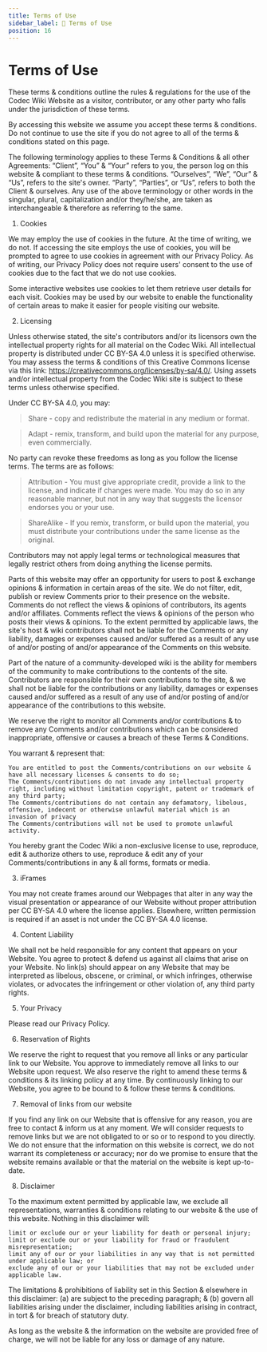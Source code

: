 ```yaml
---
title: Terms of Use
sidebar_label: 🤝 Terms of Use
position: 16
---
```


# Terms of Use

These terms & conditions outline the rules & regulations for the use of the Codec Wiki Website as a visitor, contributor, or any other party who falls under the jurisdiction of these terms.

By accessing this website we assume you accept these terms & conditions. Do not continue to use the site if you do not agree to all of the terms & conditions stated on this page.

The following terminology applies to these Terms & Conditions & all other Agreements: “Client”, “You” & “Your” refers to you, the person log on this website & compliant to these terms & conditions. “Ourselves”, “We”, “Our” & “Us”, refers to the site's owner. “Party”, “Parties”, or “Us”, refers to both the Client & ourselves. Any use of the above terminology or other words in the singular, plural, capitalization and/or they/he/she, are taken as interchangeable & therefore as referring to the same.

1. Cookies

We may employ the use of cookies in the future. At the time of writing, we do not. If accessing the site employs the use of cookies, you will be prompted to agree to use cookies in agreement with our Privacy Policy. As of writing, our Privacy Policy does not require users' consent to the use of cookies due to the fact that we do not use cookies.

Some interactive websites use cookies to let them retrieve user details for each visit. Cookies may be used by our website to enable the functionality of certain areas to make it easier for people visiting our website.

2. Licensing

Unless otherwise stated, the site's contributors and/or its licensors own the intellectual property rights for all material on the Codec Wiki. All intellectual property is distributed under CC BY-SA 4.0 unless it is specified otherwise. You may assess the terms & conditions of this Creative Commons license via this link: https://creativecommons.org/licenses/by-sa/4.0/. Using assets and/or intellectual property from the Codec Wiki site is subject to these terms unless otherwise specified.

Under CC BY-SA 4.0, you may:

> Share - copy and redistribute the material in any medium or format.

> Adapt - remix, transform, and build upon the material for any purpose, even commercially.

No party can revoke these freedoms as long as you follow the license terms. The terms are as follows:

> Attribution - You must give appropriate credit, provide a link to the license, and indicate if changes were made. You may do so in any reasonable manner, but not in any way that suggests the licensor endorses you or your use.

> ShareAlike - If you remix, transform, or build upon the material, you must distribute your contributions under the same license as the original.

Contributors may not apply legal terms or technological measures that legally restrict others from doing anything the license permits.

Parts of this website may offer an opportunity for users to post & exchange opinions & information in certain areas of the site. We do not filter, edit, publish or review Comments prior to their presence on the website. Comments do not reflect the views & opinions of contributors, its agents and/or affiliates. Comments reflect the views & opinions of the person who posts their views & opinions. To the extent permitted by applicable laws, the site's host & wiki contributors shall not be liable for the Comments or any liability, damages or expenses caused and/or suffered as a result of any use of and/or posting of and/or appearance of the Comments on this website.

Part of the nature of a community-developed wiki is the ability for members of the community to make contributions to the contents of the site. Contributors are responsible for their own contributions to the site, & we shall not be liable for the contributions or any liability, damages or expenses caused and/or suffered as a result of any use of and/or posting of and/or appearance of the contributions to this website.

We reserve the right to monitor all Comments and/or contributions & to remove any Comments and/or contributions which can be considered inappropriate, offensive or causes a breach of these Terms & Conditions.

You warrant & represent that:

    You are entitled to post the Comments/contributions on our website & have all necessary licenses & consents to do so;
    The Comments/contributions do not invade any intellectual property right, including without limitation copyright, patent or trademark of any third party;
    The Comments/contributions do not contain any defamatory, libelous, offensive, indecent or otherwise unlawful material which is an invasion of privacy
    The Comments/contributions will not be used to promote unlawful activity.

You hereby grant the Codec Wiki a non-exclusive license to use, reproduce, edit & authorize others to use, reproduce & edit any of your Comments/contributions in any & all forms, formats or media.

3. iFrames

You may not create frames around our Webpages that alter in any way the visual presentation or appearance of our Website without proper attribution per CC BY-SA 4.0 where the license applies. Elsewhere, written permission is required if an asset is not under the CC BY-SA 4.0 license.

4. Content Liability

We shall not be held responsible for any content that appears on your Website. You agree to protect & defend us against all claims that arise on your Website. No link(s) should appear on any Website that may be interpreted as libelous, obscene, or criminal, or which infringes, otherwise violates, or advocates the infringement or other violation of, any third party rights.

5. Your Privacy

Please read our Privacy Policy.

6. Reservation of Rights

We reserve the right to request that you remove all links or any particular link to our Website. You approve to immediately remove all links to our Website upon request. We also reserve the right to amend these terms & conditions & its linking policy at any time. By continuously linking to our Website, you agree to be bound to & follow these terms & conditions.

7. Removal of links from our website

If you find any link on our Website that is offensive for any reason, you are free to contact & inform us at any moment. We will consider requests to remove links but we are not obligated to or so or to respond to you directly. We do not ensure that the information on this website is correct, we do not warrant its completeness or accuracy; nor do we promise to ensure that the website remains available or that the material on the website is kept up-to-date.

8. Disclaimer

To the maximum extent permitted by applicable law, we exclude all representations, warranties & conditions relating to our website & the use of this website. Nothing in this disclaimer will:

    limit or exclude our or your liability for death or personal injury;
    limit or exclude our or your liability for fraud or fraudulent misrepresentation;
    limit any of our or your liabilities in any way that is not permitted under applicable law; or
    exclude any of our or your liabilities that may not be excluded under applicable law.

The limitations & prohibitions of liability set in this Section & elsewhere in this disclaimer: (a) are subject to the preceding paragraph; & (b) govern all liabilities arising under the disclaimer, including liabilities arising in contract, in tort & for breach of statutory duty.

As long as the website & the information on the website are provided free of charge, we will not be liable for any loss or damage of any nature.